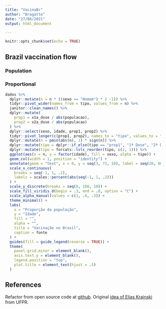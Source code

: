 ```yaml
---
title: "VacinaBr"
author: "Bragatte"
date: "27/06/2021"
output: html_document

---
```

```r
knitr::opts_chunk$set(echo = TRUE)
```
## Brazil vaccination flow

### Population

### Proportional
```r
dados %>% 
  dplyr::mutate(n = n * ((sexo == "Homem") * 2 -1)) %>% 
  tidyr::pivot_wider(names_from = tipo, values_from = n) %>% 
  janitor::clean_names() %>% 
  dplyr::mutate(
    prop1 = x1a_dose / abs(populacao),
    prop2 = x2a_dose / abs(populacao)
  ) %>% 
  dplyr::select(sexo, idade, prop1, prop2) %>% 
  tidyr::pivot_longer(c(prop1, prop2), names_to = "tipo", values_to = "n") %>% 
  dplyr::mutate(n = pmin(abs(n), 1) * sign(n)) %>% 
  dplyr::mutate(tipo = dplyr::if_else(tipo == "prop1", "1ª Dose", "2ª Dose")) %>% 
  dplyr::mutate(tipo = forcats::lvls_reorder(tipo, c(2, 1))) %>% 
  ggplot(aes(x = n, y = factor(idade), fill = sexo, alpha = tipo)) +
  geom_col(width = 1, position = "identity") +
  annotate(geom = "text", x = 0, y = seq(3, 73, 10), label = seq(20, 90, 10)) +
  scale_x_continuous(
    breaks = seq(-1, 1, .2),
    labels = scales::percent(abs(seq(-1, 1, .2)))
  ) +
  scale_y_discrete(breaks = seq(0, 100, 10)) + 
  scale_fill_viridis_d(begin = .3, end = .8, option = "C") +
  scale_alpha_manual(values = c(1, .6, .3)) +
  theme_minimal() +
  labs(
    x = "Proporção da população", 
    y = "Idade",
    fill = "",
    alpha = "",
    title = "Vacinação no Brasil",
    caption = fonte
  ) +
  guides(fill = guide_legend(reverse = TRUE)) +
  theme(
    panel.grid.minor = element_blank(),
    axis.text.y = element_blank(),
    legend.position = "top",
    plot.title = element_text(hjust = .5)
  )
```
 
## References
Refactor from open source code at [github](https://github.com/jtrecenti/vacinaBrasil).
Original [idea of Elias Krainski](https://twitter.com/eliaskrainski/status/1385056297322696709/photo/1) from UFPR.
